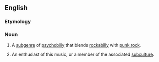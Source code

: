 ==English==

===Etymology===
{{blend|en|punk|rockabilly}}

===Noun===
{{wikipedia}}
{{en-noun|~|punkabillies}}

# {{lb|en|music genre}} A [[subgenre]] of [[psychobilly]] that blends [[rockabilly]] with [[punk rock]].
# An enthusiast of this music, or a member of the associated [[subculture]].